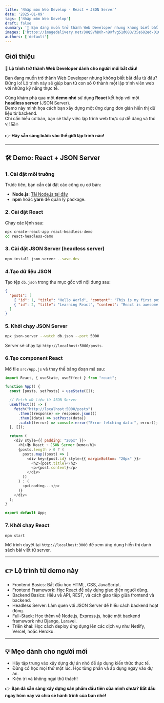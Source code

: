 ```yaml
---
title: 'Nhập môn Web Develop - React + JSON Server'
date: '2025-01-09'
tags: ['Nhập môn Web Develop']
draft: false
summary: '🚀 Bạn đang muốn trở thành Web Developer nhưng không biết bắt đầu từ đâu? Đừng lo! Lộ trình này sẽ giúp bạn từ con số 0 thành một lập trình viên web với những kỹ năng thực tế.'
images: ['https://imagedelivery.net/DHQSVhB0h-nBXfvg51dO8Q/35e682ed-0105-4c8b-dad9-fc04c6efa000/public']
authors: ['default']
---
```


## Giới thiệu 

🚀 **Lộ trình trở thành Web Developer dành cho người mới bắt đầu!**

Bạn đang muốn trở thành Web Developer nhưng không biết bắt đầu từ đâu?  
Đừng lo! Lộ trình này sẽ giúp bạn từ con số 0 thành một lập trình viên web với những kỹ năng thực tế.  

Cùng khám phá qua một **demo nhỏ** sử dụng **React** kết hợp với một **headless server** (JSON Server).  
Demo này minh họa cách bạn xây dựng một ứng dụng đơn giản hiển thị dữ liệu từ backend.  
Chỉ cần hiểu cơ bản, bạn sẽ thấy việc lập trình web thực sự dễ dàng và thú vị! 💻🔥  

👉 **Hãy sẵn sàng bước vào thế giới lập trình nào!**

---

<TOCInline toc={props.toc} exclude="Introduction" />

## 🛠️ Demo: React + JSON Server  

### 1. Cài đặt môi trường  
Trước tiên, bạn cần cài đặt các công cụ cơ bản:  
- **Node.js**: [Tải Node.js tại đây](https://nodejs.org/)  
- **npm** hoặc **yarn** để quản lý package.  

### 2. Cài đặt React  
Chạy các lệnh sau:  
```bash
npx create-react-app react-headless-demo
cd react-headless-demo
```

### 3. Cài đặt JSON Server (headless server)
```bash
npm install json-server --save-dev
```

### 4.Tạo dữ liệu JSON
Tạo tệp `db.json` trong thư mục gốc với nội dung sau:
```json:db.json
{
  "posts": [
    { "id": 1, "title": "Hello World", "content": "This is my first post!" },
    { "id": 2, "title": "Learning React", "content": "React is awesome!" }
  ]
}
```

### 5. Khởi chạy JSON Server
```bash
npx json-server --watch db.json --port 5000
```
Server sẽ chạy tại `http://localhost:5000/posts`.

### 6.Tạo component React
Mở file `src/App.js` và thay thế bằng đoạn mã sau:
```javascript:src/App.js
import React, { useState, useEffect } from "react";

function App() {
  const [posts, setPosts] = useState([]);

  // Fetch dữ liệu từ JSON Server
  useEffect(() => {
    fetch("http://localhost:5000/posts")
      .then((response) => response.json())
      .then((data) => setPosts(data))
      .catch((error) => console.error("Error fetching data:", error));
  }, []);

  return (
    <div style={{ padding: "20px" }}>
      <h1>📚 React + JSON Server Demo</h1>
      {posts.length > 0 ? (
        posts.map((post) => (
          <div key={post.id} style={{ marginBottom: "20px" }}>
            <h2>{post.title}</h2>
            <p>{post.content}</p>
          </div>
        ))
      ) : (
        <p>Loading...</p>
      )}
    </div>
  );
}

export default App;
```

### 7. Khởi chạy React
```bash
npm start
```
Mở trình duyệt tại `http://localhost:3000` để xem ứng dụng hiển thị danh sách bài viết từ server.

---

## 👉 Lộ trình từ demo này
* Frontend Basics: Bắt đầu học HTML, CSS, JavaScript.
* Frontend Framework: Học React để xây dựng giao diện người dùng.
* Backend Basics: Hiểu về API, REST, và cách giao tiếp giữa frontend và backend.
* Headless Server: Làm quen với JSON Server để hiểu cách backend hoạt động.
* Full-Stack: Học thêm về Node.js, Express.js, hoặc một backend framework như Django, Laravel.
* Triển khai: Học cách deploy ứng dụng lên các dịch vụ như Netlify, Vercel, hoặc Heroku.

---

## 💡 Mẹo dành cho người mới
* Hãy tập trung vào xây dựng dự án nhỏ để áp dụng kiến thức thực tế.
* Đừng cố học mọi thứ một lúc. Học từng phần và áp dụng ngay vào dự án.
* Kiên trì và không ngại thử thách!

👉 **Bạn đã sẵn sàng xây dựng sản phẩm đầu tiên của mình chưa? Bắt đầu ngay hôm nay và chia sẻ hành trình của bạn nhé!**
